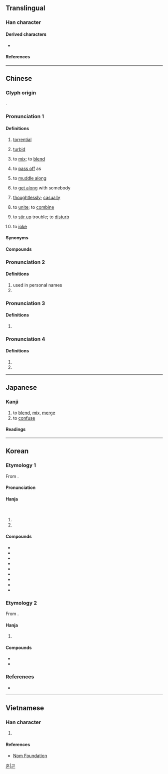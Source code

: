{{also|渇}}
{{character info}}
==Translingual==

===Han character===
{{Han char|rn=85|rad=水|as=08|sn=11|four=36111|canj=EAPP|ids=⿰氵昆}}

====Derived characters====
* {{l|mul|[[𠽞]], [[𮭓]], [[𦹲]]}}

====References====
{{Han ref|kx=0632.140|dkj=17694|dj=1036.020|hdz=31648.090|uh=6DF7}}

----

==Chinese==
{{zh-forms}}

===Glyph origin===
{{Han etym}}
{{Han compound|ls=psc|水|昆|c1=s|c2=p|alt1=氵}}.

===Pronunciation 1===
{{zh-pron
|m=hùn,hún,hǔn,1na=Standard Chinese; Beijing dialect,2na=Standard Chinese, variant; Beijing dialect,3na=Standard Chinese, variant in Taiwan; Beijing dialect
|m-s=
|dg=хун3
|c=wan6
|c-t=vun5
|g=
|h=pfs=fun
|j=
|md=hông
|mn=hūn/xm:hùn
|mn-t=hung6
|w=3hhun
|x=
|mc=y
|oc=y
|ma=y
|cat=v,a
}}{{attention|zh|hún is repeated below}}

====Definitions====
{{zh-hanzi}}

# {{lb|zh|literary|obsolete}} [[torrential]]
# {{lb|zh|literary|or|dialectal}} [[turbid]]
# to [[mix]]; to [[blend]]
#: {{zh-x|搞混|to confuse (two things); to mix up}}
#: {{zh-x|混為{wéi}一談|to equate; to muddle}}
#: {{zh-x|把 紅豆 和 綠豆 混 在 一起|to mix red beans and green beans}}
# to [[pass off]] as
#: {{zh-x|魚目混珠|to pass off fake products as genuine|lit=to pass off fish eyes as pearls}}
#: {{zh-x|這 人 是 怎麼 混 進 來 的？|}}
# to [[muddle along]]
#: {{zh-x|混日子|to muck around; to drift through the days}}
# to [[get along]] with somebody
#: {{zh-x|我 很 快 就 同 他們 混 熟 了。|}}
#: {{zh-x|別 跟 流氓 混 在 一起。|}}
# [[thoughtlessly]]; [[casually]]
# {{lb|zh|literary}} to [[unite]]; to [[combine]]
# {{lb|zh|literary}} to [[stir up]] trouble; to [[disturb]]
# {{lb|zh|literary}} to [[joke]]

====Synonyms====
{{zh-dial}}

====Compounds====
{{zh-der|混亂|混血|一混湯子|二混子|含混|廝混|打混|打混葫蘆|摑混|攪混|流言混語|混一|混一口飯|混世魔王|混事|混人|混作|混俗和光|混元|混充|混入|混冥|混凝|混凝劑|混凝土|混吃混玩|混合|混合使用|混合層|混合林|混合比|混合物|混合疫苗|混合經濟|混合裁判|混合語|混合齒列|混同|混同江|混名|混和|混唚|混嚼舌根|混堂|混夷|混子|混家|混居|混帳|混帳東西|混帳話|混成|混戰|混打|混攪|混日子|混棍|混水|混水摸魚|混汞法|混沌|混沌世界|混淆|混淆不清|混淆是非|混淆視聽|混淆黑白|混淪|混混|混混兒|混混沌沌|混濁|混為一談|混然|混猜|混球|混球兒|混糖|混紡|混纏|混芒|混茫|混號|混蛋|混蟲|混血兒|混話|混說|混賴|混跡|混踐|混身|混造黑白|混錢|混雜|混音|混頭混腦|混飯吃|混鬧|營混子|玄混|玉石混淆|白混|矇混|老混忘|胡廝混|胡拉混扯|胡掄混鬧|胡混|舉世混濁|蒙混|阿混|香水混堂|鬼混|魚目混珠|魚龍混雜|黑白混淆|龍蛇混雜}}

===Pronunciation 2===
{{zh-pron
|m=hún
|cat=pn,a
}}

====Definitions====
{{zh-hanzi}}

# used in personal names
# {{zh-alt-form|渾}}

===Pronunciation 3===
{{zh-pron
|m=gǔn
|c=gwan2
|h=pfs=
|md=
|mn=
|w=
|cat=a
}}

====Definitions====
{{zh-hanzi}}

# {{zh-only|混混|alternative form of [[滾滾]]; rolling along|tr=gǔngǔn}}

===Pronunciation 4===
{{zh-pron
|m=kūn
|cat=pn
}}

====Definitions====
{{zh-hanzi}}

# {{zh-used in|混夷}}
# {{zh-alt-form|崑}}
{{zh-cat|Elementary}}

----

==Japanese==

===Kanji===
{{ja-kanji|grade=5|rs=水08}}

# to [[blend]], [[mix]], [[merge]]
# to [[confuse]]

====Readings====
{{ja-readings
|goon=こん, ごん
|kanon=こん
|kun=ま-ぜる, ま-じる, ま-ざる, こ-む
}}

----

==Korean==

===Etymology 1===
From {{der|ko|ltc|-}} {{ltc-l|混}}. 

{{collapse|
* {{hanja-dongguk|ᅘᅩᆫ〯|hhwǒn}}
* {{hanja-hunmong|혼〯|hwǒn|雜語#하01A}}
|Historical readings
|bg=#FFFFFF}}

====Pronunciation====
{{ko-hanja-pron|혼|l=y}}

====Hanja====
{{ko-hanja-search}}
{{ko-hanja|[[섞다|섞을]]|혼}}<br>
{{ko-hanja|[[흐리다|흐릴]]|혼}}

# {{hanja form of|혼|[[mix]]; [[confuse]]; [[blend]]}}
# {{hanja form of|혼|[[turbid]]; [[unclear]]; [[confuse]]}}

====Compounds====
{{der-top3|Compounds}}
* {{ko-l|혼란|[[confusion]]; [[disorder]]; [[chaos]]|混亂}}
* {{ko-l|혼선|[[crossed line]]; [[confusion]]|混線}}
* {{ko-l|혼돈|[[chaos]]; [[confusion]]|[[混沌]]/[[渾沌]]}}
* {{ko-l|혼탁|being [[turbid]]|[[混濁]]/[[溷濁]]/[[渾濁]]}}
* {{ko-l|혼잡|[[confusion]], traffic [[congestion]]|混雜}}
* {{ko-l|혼동|[[confusion]], [[mixing up]]|混同}}
* {{ko-l|혼용|[[mixed]] [[use]]|混用}}
* {{ko-l|혼합|[[mixture]]|混合}}
* {{ko-l|혼혈|[[mixed]] race|混血}}
{{der-bottom}}

===Etymology 2===
From {{der|ko|ltc|-}} {{ltc-l|混|tr=kuən}}.

{{collapse|
* {{hanja-dongguk|곤|kwon}}
|Historical readings
|bg=#FFFFFF}}

====Hanja====
{{ko-hanja|[[오랑캐]] [[이름]]|곤}}

# {{hanja form of|곤|a [[barbarian]]}}

====Compounds====
{{der-top|Compounds}}
* {{ko-l|^[[곤이]]|[[tribe]]s west of ancient China|混夷}}
* {{ko-l|곤이태의|混夷駾矣}}
{{der-bottom}}

===References===
* {{R:hanjadoc|6085}}

[[Category:Hanja readings|혼|곤]]

----

==Vietnamese==

===Han character===
{{vi-readings|reading=hổn, hộn, hỗn, xổn, cổn, hỏn|rs=水08}}

# {{rfdef|vi|sort=水08}}

====References====
* [http://nomfoundation.org/common/nom_details.php?codepoint=6DF7 Nom Foundation]